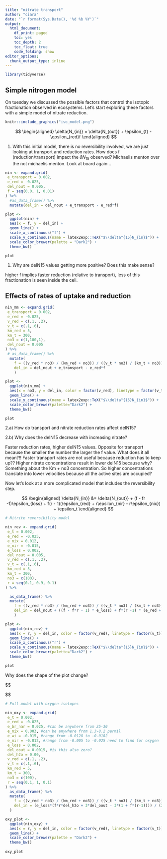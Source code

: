 ```yaml
---
title: "nitrate transport"
author: "ciara"
date: "`r format(Sys.Date(), '%d %b %Y')`"
output:
  html_document: 
    df_print: paged
    toc: yes
    toc_depth: 2
    toc_float: true
    code_folding: show
editor_options:
  chunk_output_type: inline
---
```



```r
library(tidyverse)
```
## Simple nitrogen model

On tuesday we discussed the possible factors that control the isotopic fractionation observed in ecosystems. Let's start exploring these factors with a simple model of nitrate reduction. 

```r
knitr::include_graphics("iso_model.png")
```

$$
\begin{aligned}
\delta{N_{in}} = \delta{N_{out}} + \epsilon_{t} - \epsilon_{red}f
\end{aligned}
$$

1) With this initial model, there is no reversibility involved, we are just looking at transport and reduction rates. How does f (reduction/transport) impact the $\delta N_{15}$ observed? Michaelis menton over the not michaelis menton. Look at board again...

```r
nin <- expand.grid(
 e_transport = 0.002,
 e_red = -0.025,
 del_nout = 0.005,
 f = seq(0.0, 1, 0.01)
) %>% 
  #as_data_frame() %>% 
  mutate(del_in = del_nout + e_transport - e_red*f)

plot <-
  ggplot(nin) +
  aes(x = f, y = del_in) +
  geom_line() +
  scale_x_continuous("f") +
  scale_y_continuous(name = latex2exp::TeX("$\\delta^{15}N_{in}$")) +
  scale_color_brewer(palette = "Dark2") +
  theme_bw()

plot
```

1) Why are delN15 values getting more positive? Does this make sense?

higher f implies faster reduction (relative to transport), less of this fractionation is seen inside the cell.  

## Effects of rates of uptake and reduction
```r
nin_mm <- expand.grid(
 e_transport = 0.002,
 e_red = -0.025,
 v_red = c(.1, .2),
 v_t = c(.1,.6),
 km_red = 5,
 km_t = 300,
 no3 = c(1,100,1),
 del_nout = 0.005
) %>% 
 # as_data_frame() %>% 
  mutate(
    f = ((v_red * no3) / (km_red + no3)) / ((v_t * no3) / (km_t + no3)),
    del_in = del_nout + e_transport - e_red*f
    )

plot <-
  ggplot(nin_mm) +
  aes(x = no3, y = del_in, color = factor(v_red), linetype = factor(v_t)) +
  geom_line() +
  scale_y_continuous(name = latex2exp::TeX("$\\delta^{15}N_{in}$")) +
  scale_color_brewer(palette="Dark2") +
  theme_bw()

plot
```

2.a) How do transport and nitrate reduction rates affect delN15?

2.b) Why does the delN15 decrease with increasing nitrate?  

Faster reduction rates, higher delN15 values. Opposite for transport because the smaller the number the larger the f value. What does it all mean?!! Faster transport rates are not useful because reduction has to keep up?? Higher nitrate concentrations result in lower delN15 because why? Something about the Km + no3 concentration. So higher concentrations translate into lower velocities because all the active sites are occupied?

Now let's look at a more complicated model that includes the reversibility step.

$$
\begin{aligned}
\delta{N_{in}} &= \delta{N_{out}} + (f - fr -1)\epsilon_{loss} + f(r - 1)(\epsilon_{red} + r\epsilon_{nir} - r\epsilon_{nix}) + \epsilon_t
\end{aligned}
$$

```r
# Nitrite reversibility model

nin_rev <- expand.grid(
 e_t = 0.002,
 e_red = -0.025,
 e_nix = 0.012,
 e_nir = -0.015,
 e_loss = 0.002,
 del_nout = 0.005,
 v_red = c(.1, .2),
 v_t = c(.1,.6),
 km_red = 5,
 km_t = 300,
 no3 = c(100),
 r = seq(0.1, 0.9, 0.1)
) %>% 

  as_data_frame() %>% 
  mutate(
    f = ((v_red * no3) / (km_red + no3)) / ((v_t * no3) / (km_t + no3)),
    del_in = del_nout + ((f - f*r - 1) * e_loss) + f*(r -1) * (e_red + (r * e_nir) - (r * e_nix)) + e_t
    )

plot <-
  ggplot(nin_rev) +
  aes(x = r, y = del_in, color = factor(v_red), linetype = factor(v_t)) +
  geom_line() +
  scale_x_continuous("r") +
  scale_y_continuous(name = latex2exp::TeX("$\\delta^{15}N_{in}$")) +
  scale_color_brewer(palette="Dark2") +
  theme_bw()

plot

```

Why does the shape of the plot change?

$$

\begin{aligned}
\delta_{O_{in}} =\ \frac{\epsilon_{loss}(fr\delta_{H2O} + 3\delta_{O_{out}}-3(1 + f(r-1)))}{3 + fr} + 3\epsilon_{t} + f((2r-3)\epsilon_{red} + r(2(r-1)\epsilon_{nir}-2(r-1)\epsilon_{nix}+\epsilon_{wi}+2\epsilon_{br.nar}))
\end{aligned}

$$


```r
# Full model with oxygen isotopes

nin_oxy <- expand.grid(
 e_t = 0.002,
 e_red = -0.025,
 e_br_nar = 0.025, #can be anywhere from 25-30
 e_nix = 0.003, #can be anywhere from 1.3-8.2 permil
 e_wi = -0.015, #range from -0.0128 to -0.0182
 e_nir = -0.012, #range from -0.005 to -0.025 need to find for oxygen
 e_loss = 0.002,
 del_oout = 0.0015, #is this also zero?
 del_h2o = 0.00, 
 v_red = c(.1, .2),
 v_t = c(.1,.6),
 km_red = 5,
 km_t = 300,
 no3 = c(100),
 r = seq(0.1, 1, 0.1)
) %>% 
  as_data_frame() %>% 
  mutate(
    f = ((v_red * no3) / (km_red + no3)) / ((v_t * no3) / (km_t + no3)), 
    del_in = (e_loss*(f*r*del_h2o + 3*del_oout - 3*(1 + f*(r-1)))) / (3 + f*r) + 3*e_t + f*(2*r - 3) * e_red + r*(2*(r -1 )*e_nir - 2*(r - 1) * e_nix + e_wi + 2*e_br_nar)
  )

oxy_plot <- 
  ggplot(nin_oxy) +
  aes(x = r, y = del_in, color = factor(v_red), linetype = factor(v_t)) +
  geom_line() +
  scale_color_brewer(palette = "Dark2") +
  theme_bw()
  
oxy_plot
  
```